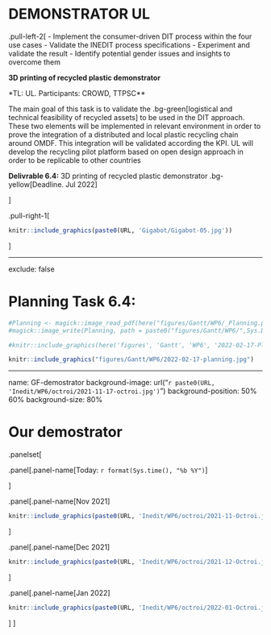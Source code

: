 
# DEMONSTRATOR UL

.pull-left-2[
- Implement the consumer-driven DIT process within the four use cases
- Validate the INEDIT process specifications
- Experiment and validate the result
- Identify potential gender issues and insights to overcome them

**3D printing of recycled plastic demonstrator** 

*TL: UL. Participants: CROWD, TTPSC**

The main goal of this task is to validate the .bg-green[logistical and technical feasibility of recycled assets] to be used in the DIT approach. These two elements will be implemented in relevant environment in order to prove the integration of a distributed and local plastic recycling chain around OMDF. This integration will be validated according the KPI. UL will develop the recycling pilot platform based on open design approach in order to be replicable to other countries


**Delivrable 6.4:** 3D printing of recycled plastic demonstrator .bg-yellow[Deadline. Jul 2022]

]

.pull-right-1[

```r
knitr::include_graphics(paste0(URL, 'Gigabot/Gigabot-05.jpg'))
```
]


---

exclude: false

# Planning Task 6.4:

```r

#Planning <- magick::image_read_pdf(here("figures/Gantt/WP6/_Planning.pdf"),                       pages = 1)
#magick::image_write(Planning, path = paste0("figures/Gantt/WP6/",Sys.Date(), "-Planning.jpg"), format = "jpg")

#knitr::include_graphics(here('figures', 'Gantt', 'WP6', '2022-02-17-Planning.jpg'))

knitr::include_graphics("figures/Gantt/WP6/2022-02-17-planning.jpg")
```

---
name: GF-demostrator
background-image: url("`r paste0(URL, 'Inedit/WP6/octroi/2021-11-17-octroi.jpg')`")
background-position: 50% 60%
background-size: 80%


# Our demostrator 

.panelset[

.panel[.panel-name[Today: `r format(Sys.time(), "%b %Y")`]


]

.panel[.panel-name[Nov 2021]
```r
knitr::include_graphics(paste0(URL, 'Inedit/WP6/octroi/2021-11-Octroi.jpg'))
```
]

.panel[.panel-name[Dec 2021]
```r
knitr::include_graphics(paste0(URL, 'Inedit/WP6/octroi/2021-12-Octroi.jpg'))
```
]

.panel[.panel-name[Jan 2022]
```r
knitr::include_graphics(paste0(URL, 'Inedit/WP6/octroi/2022-01-Octroi.jpg'))
```
]
]
